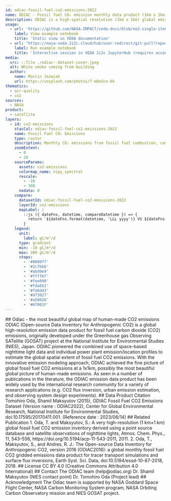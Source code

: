 ```yaml
---
id: odiac-fossil-fuel-co2-emissions-2022
name: ODIAC - Fossil fuel CO₂ emission monthly data product (1km x 1km)
description: ODIAC is a high-spatial resolution (1km x 1km) global emission data product of CO₂ emissions
usage:
  - url: 'https://github.com/NASA-IMPACT/veda-docs/blob/no2-single-item-viz/example-notebooks/no2-single-item-vizualization.ipynb'
    label: View example notebook
    title: 'Static view in VEDA documentation'
  - url: "https://nasa-veda.2i2c.cloud/hub/user-redirect/git-pull?repo=https%3A%2F%2Fgithub.com%2FNASA-IMPACT%2Fveda-docs&urlpath=lab%2Ftree%2Fveda-docs%2Fexample-notebooks%2Fno2-single-item-vizualization.ipynb&branch=no2-single-item-viz"
    label: Run example notebook
    title: 'Interactive session in VEDA 2i2c JupyterHub (requires account)'
media:
  src: ::file ./odiac--dataset-cover.jpeg
  alt: White smoke coming from building
  author:
    name: Marcin Jozwiak
    url: https://unsplash.com/photos/T-eDxGcn-Ok
thematics:
  - air-quality
  - co2
sources:
  - NASA
product:
  - satellite
layers:
  - id: co2-emissions
    stacCol: odiac-fossil-fuel-co2-emissions-2022
    name: Fossil Fuel CO₂ Emissions
    type: raster
    description: Monthly CO₂ emissions from fossil fuel combustion, cement production and gas flaring.
    zoomExtent:
      - 0
      - 20
    sourceParams:
      assets: co2-emissions
      colormap_name: nipy_spectral
      rescale:
        - -10
        - 300
      nodata: 0
    compare:
      datasetId: odiac-fossil-fuel-co2-emissions-2022
      layerId: co2-emissions
      mapLabel: |
        ::js ({ dateFns, datetime, compareDatetime }) => {
          return `${dateFns.format(datetime, 'LLL yyyy')} VS ${dateFns.format(compareDatetime, 'LLL yyyy')}`;
        }
    legend:
      unit: 
        label: gC/m²/d
      type: gradient
      min: -10 gC/m²/d
      max: 300 gC/m²/d
      stops:
        - '#0000ff'
        - '#2c7bb6'
        - '#abd9e9'
        - '#ffffbf'
        - '#fee090'
        - '#fdaE61'
        - '#f46d43'
        - '#d73027'
        - '#a50026'
        - '#67001F'
---
```


<Block>
  <Prose>
    ## Odiac - the most beautiful global map of human-made CO2 emissions 
    ODIAC (Open-source Data Inventory for Anthropogenic CO2) is a global high-resolution emission data product for fossil fuel carbon dioxide (CO2) emissions, originally developed under the Greenhouse gas Observing SATellite (GOSAT) project at the National Institute for Environmental Studies (NIES), Japan. ODIAC pioneered the combined use of space-based nighttime light data and individual power plant emission/location profiles to estimate the global spatial extent of fossil fuel CO2 emissions. With the innovative emission modeling approach, ODIAC achieved the fine picture of global fossil fuel CO2 emissions at a 1x1km, possibly the most beautiful global picture of human-made emissions. As seen in a number of publications in the literature, the ODIAC emission data product has been widely used by the international research community for a variety of research applications (e.g. CO2 flux inversion, urban emission estimation, and observing system design experiments). 
    ## Data Product Citation
    Tomohiro Oda, Shamil Maksyutov (2015), ODIAC Fossil Fuel CO2 Emissions Dataset (Version name : ODIAC2022), Center for Global Environmental Research, National Institute for Environmental Studies, doi:10.17595/20170411.001. (Reference date : 2023/06/14)
    ## Related Publication
    1. Oda, T. and Maksyutov, S.: A very high-resolution (1 km×1 km) global fossil fuel CO2 emission inventory derived using a point source database and satellite observations of nighttime lights, Atmos. Chem. Phys., 11, 543–556, ﻿https://doi.org/10.5194/acp-11-543-2011﻿, 2011.
    2. Oda, T., Maksyutov, S., and Andres, R. J.: The Open-source Data Inventory for Anthropogenic CO2, version 2016 (ODIAC2016): a global monthly fossil fuel CO2 gridded emissions data product for tracer transport simulations and surface flux inversions, Earth Syst. Sci. Data, doi:10.5194/essd-10-87-2018, 2018.
    ## License
    CC BY 4.0 (Creative Commons Attribution 4.0 International)
    ## Contact
    The ODIAC team (help@odiac.org)
    Dr. Shamil Maksyutov (NIES contact point)
    Dr. Tomohiro Oda (Project lead)
    ## Acknowledgment
    The Odiac team is supported by NASA Goddard Space Flight Center, NASA Carbon Monitoring System program, NASA Orbiting Carbon Observatory mission and NIES GOSAT project.​
  </Prose>
</Block>

